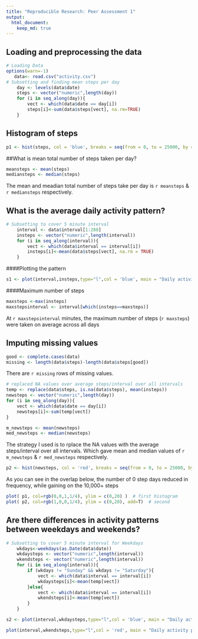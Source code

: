 ```yaml
---
title: "Reproducible Research: Peer Assessment 1"
output: 
  html_document:
    keep_md: true
---
```



## Loading and preprocessing the data
```r
# Loading Data
options(warn=-1)
   data<- read.csv("activity.csv")
# Subsetting and finding mean steps per day
    day <- levels(data$date)
    steps <- vector("numeric",length(day))
    for (i in seq_along(day)){
        vect <- which(data$date == day[i])
        steps[i]<-sum(data$steps[vect], na.rm=TRUE)
    }
```
## Histogram of steps 
```r
p1 <- hist(steps, col = 'blue', breaks = seq(from = 0, to = 25000, by = 1000), main = 'Histogram Overlap ', xlab = 'Steps')
```

##What is mean total number of steps taken per day?
```r
meansteps <- mean(steps)
mediansteps <- median(steps)
```
The mean and meadian total number of steps take per day is `r meansteps` & `r mediansteps` respectively.

## What is the average daily activity pattern?
```r
# Subsetting to cover 5 minute interval
    interval <- data$interval[1:288]
    insteps <- vector("numeric",length(interval))
    for (i in seq_along(interval)){
        vect <- which(data$interval == interval[i])
        insteps[i]<-mean(data$steps[vect], na.rm = TRUE)
    }
```
####Plotting the pattern

```r
s1 <- plot(interval,insteps,type="l",col = 'blue', main = "Daily activity pattern", xlab = "time (min)", ylab = "Average steps" )
```

####Maximum number of steps

```r
maxsteps <-max(insteps)
maxstepsinterval <- interval[which(insteps==maxsteps)]
```

At `r maxstepsinterval`  minutes, the maximum number of steps (`r maxsteps`) were taken on average across all days

## Imputing missing values
```r
good <- complete.cases(data)
missing <- length(data$steps)-length(data$steps[good])
```

There are `r missing` rows of missing values.

```r
# replaced NA values over average steps/interval over all intervals
temp <- replace(data$steps, is.na(data$steps), mean(insteps))
newsteps <- vector("numeric",length(day))
for (i in seq_along(day)){
    vect <- which(data$date == day[i])
    newsteps[i]<-sum(temp[vect])
}

m_newsteps <- mean(newsteps)
med_newsteps <- median(newsteps)
```

The strategy I used is to rplace the NA values with the average steps/interval over all intervals. Which gave mean and median values of `r m_newsteps` & `r med_newsteps` respectively.

```r

p2 <- hist(newsteps, col = 'red', breaks = seq(from = 0, to = 25000, by = 1000), main = 'Histogram after replacing NA', xlab = 'Steps')
```

As you can see in the overlap below, the number of 0 step days reduced in frequency, while gaining on the 10,000+ steps
```r
plot( p1, col=rgb(0,0,1,1/4), ylim = c(0,20) )  # first histogram
plot( p2, col=rgb(1,0,0,1/4), ylim = c(0,20), add=T)  # second
```

## Are there differences in activity patterns between weekdays and weekends?

```r
# Subsetting to cover 5 minute interval for Weekdays
    wkdays<-weekdays(as.Date(data$date))
    wkdaysteps <- vector("numeric",length(interval))
    wkendsteps <- vector("numeric",length(interval))
    for (i in seq_along(interval)){
        if (wkdays != "Sunday" && wkdays != "Saturday"){
            vect <- which(data$interval == interval[i])
            wkdaysteps[i]<-mean(temp[vect])
        }else{
            vect <- which(data$interval == interval[i])
            wkendsteps[i]<-mean(temp[vect])    
        }
    }
```

```r
s2 <- plot(interval,wkdaysteps,type="l",col = 'blue', main = "Daily activity pattern Weekdays", xlab = "time (min)", ylab = "Average steps" )

plot(interval,wkendsteps,type="l",col = 'red', main = "Daily activity pattern Weekends", xlab = "time (min)", ylab = "Average steps")
```